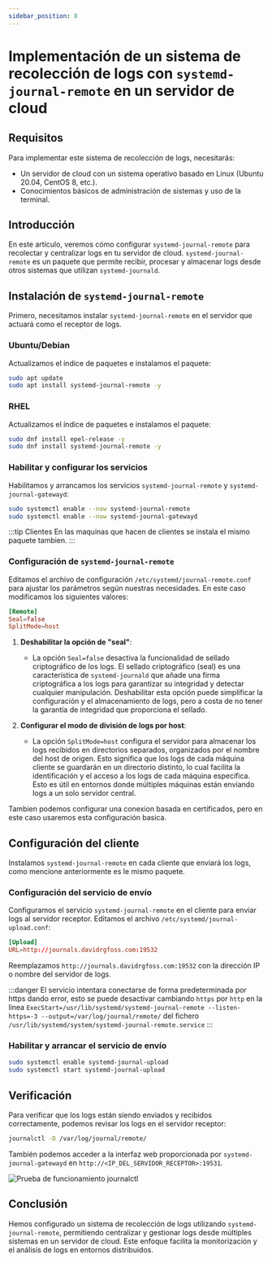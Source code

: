 ```yaml
---
sidebar_position: 8
---
```


# Implementación de un sistema de recolección de logs con `systemd-journal-remote` en un servidor de cloud

## Requisitos

Para implementar este sistema de recolección de logs, necesitarás:

* Un servidor de cloud con un sistema operativo basado en Linux (Ubuntu 20.04, CentOS 8, etc.).
* Conocimientos básicos de administración de sistemas y uso de la terminal.

## Introducción

En este artículo, veremos cómo configurar `systemd-journal-remote` para recolectar y centralizar logs en tu servidor de cloud. `systemd-journal-remote` es un paquete que permite recibir, procesar y almacenar logs desde otros sistemas que utilizan `systemd-journald`.

## Instalación de `systemd-journal-remote`

Primero, necesitamos instalar `systemd-journal-remote` en el servidor que actuará como el receptor de logs.

### Ubuntu/Debian

Actualizamos el índice de paquetes e instalamos el paquete:

```bash
sudo apt update
sudo apt install systemd-journal-remote -y
```

### RHEL

Actualizamos el índice de paquetes e instalamos el paquete:

```bash
sudo dnf install epel-release -y
sudo dnf install systemd-journal-remote -y
```

### Habilitar y configurar los servicios

Habilitamos y arrancamos los servicios `systemd-journal-remote` y `systemd-journal-gatewayd`:

```bash
sudo systemctl enable --now systemd-journal-remote
sudo systemctl enable --now systemd-journal-gatewayd
```

:::tip Clientes
En las maquinas que hacen de clientes se instala el mismo paquete tambien.
:::

### Configuración de `systemd-journal-remote`

Editamos el archivo de configuración `/etc/systemd/journal-remote.conf` para ajustar los parámetros según nuestras necesidades. En este caso modificamos los siguientes valores:

```conf
[Remote]
Seal=false
SplitMode=host
```
1. **Deshabilitar la opción de "seal"**:
   - La opción `Seal=false` desactiva la funcionalidad de sellado criptográfico de los logs. El sellado criptográfico (seal) es una característica de `systemd-journald` que añade una firma criptográfica a los logs para garantizar su integridad y detectar cualquier manipulación. Deshabilitar esta opción puede simplificar la configuración y el almacenamiento de logs, pero a costa de no tener la garantía de integridad que proporciona el sellado.

2. **Configurar el modo de división de logs por host**:
   - La opción `SplitMode=host` configura el servidor para almacenar los logs recibidos en directorios separados, organizados por el nombre del host de origen. Esto significa que los logs de cada máquina cliente se guardarán en un directorio distinto, lo cual facilita la identificación y el acceso a los logs de cada máquina específica. Esto es útil en entornos donde múltiples máquinas están enviando logs a un solo servidor central.

Tambien podemos configurar una conexion basada en certificados, pero en este caso usaremos esta configuración basica.

## Configuración del cliente

Instalamos `systemd-journal-remote` en cada cliente que enviará los logs, como mencione anteriormente es le mismo paquete.

### Configuración del servicio de envío

Configuramos el servicio `systemd-journal-remote` en el cliente para enviar logs al servidor receptor. Editamos el archivo `/etc/systemd/journal-upload.conf`:

```conf
[Upload]
URL=http://journals.davidrgfoss.com:19532
```

Reemplazamos `http://journals.davidrgfoss.com:19532` con la dirección IP o nombre del servidor de logs.

:::danger
El servicio intentara conectarse de forma predeterminada por https dando error, esto se puede desactivar cambiando `https` por `http` en la linea `ExecStart=/usr/lib/systemd/systemd-journal-remote --listen-https=-3 --output=/var/log/journal/remote/` del fichero `/usr/lib/systemd/system/systemd-journal-remote.service`
:::

### Habilitar y arrancar el servicio de envío

```bash
sudo systemctl enable systemd-journal-upload
sudo systemctl start systemd-journal-upload
```

## Verificación

Para verificar que los logs están siendo enviados y recibidos correctamente, podemos revisar los logs en el servidor receptor:

```bash
journalctl -D /var/log/journal/remote/
```

También podemos acceder a la interfaz web proporcionada por `systemd-journal-gatewayd` en `http://<IP_DEL_SERVIDOR_RECEPTOR>:19531`.

![Prueba de funcionamiento journalctl](/img/journald/journals.png)

## Conclusión

Hemos configurado un sistema de recolección de logs utilizando `systemd-journal-remote`, permitiendo centralizar y gestionar logs desde múltiples sistemas en un servidor de cloud. Este enfoque facilita la monitorización y el análisis de logs en entornos distribuidos.